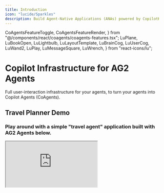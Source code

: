```yaml
---
title: Introduction
icon: "lucide/Sparkles"
description: Build Agent-Native Applications (ANAs) powered by CopilotKit and AG2 Agents.
---
```


  CoAgentsFeatureToggle,
  CoAgentsFeatureRender,
} from "@/components/react/coagents/coagents-features.tsx";
  LuPlane,
  LuBookOpen,
  LuLightbulb,
  LuLayoutTemplate,
  LuBrainCog,
  LuUserCog,
  LuWand2,
  LuPlay,
  LuMessageSquare,
  LuWrench,
} from "react-icons/lu";

# Copilot Infrastructure for AG2 Agents

Full user-interaction infrastructure for your agents, to turn your agents into Copilot Agents (CoAgents).


<div className="w-full border border-2 border-indigo-500/70 rounded-lg h-[550px] p-1 pb-6 my-10 shadow-lg flex flex-col items-center">
  <div className="w-full flex flex-col items-center border-b pb-4">
    <h2 className="text-xl font-semibold mb-2 text-center">Travel Planner Demo</h2>
    <h3 className="text-center text-sm text-gray-500 dark:text-gray-400 font-normal mb-4">Play around with a simple "travel agent" application built with AG2 Agents below.</h3>
  </div>
  <iframe src="https://ag2-starter.vercel.app/" className="w-full h-full dark" />
</div> 

## Building blocks of a CoAgent

Everything you need to build Agent-Native Applications (ANAs), right out of the box.

<Cards className="gap-6">
  <Card
    className="p-6 rounded-xl text-base"
    icon={<LuMessageSquare className="text-indigo-500" />}
    title="Agentic Chat UI"
    description="In-app chat powered by your agent."
    href="/ag2/agentic-chat-ui"
  />
  <Card
    className="p-6 rounded-xl text-base"
    icon={<LuUserCog className="text-indigo-500" />}
    title="Human-in-the-Loop"
    description="Set smart checkpoints where humans can guide your agents."
    href="/ag2/human-in-the-loop"
  />
</Cards>

## Ready to get started?

Get started with CoAgents in as little as 5 minutes with one of our guides or tutorials.

<Cards>
  <Card
    className="p-6 rounded-xl text-base"
    icon={<LuPlay className="text-indigo-500" />}
    title="Quickstart"
    description="Learn how to build your first CoAgent in 5 minutes."
    href="/ag2/quickstart"
  />
  <Card
    className="p-6 rounded-xl text-base"
    icon={<LuPlay className="text-indigo-500" />}
    title="Feature Overview"
    description="Try the key features of CoAgents powered by AG2 Agents."
    href="https://ag2-feature-viewer.vercel.app/"
    target="_blank"
  />
</Cards>

{/* TODO: Add example tutorials for AG2 Agents */}
{/* TODO: Add CoAgents in action section for AG2 Agents */}

## Common Questions

Have a question about CoAgents? You're in the right place!

<Accordions>
<Accordion title="Can you explain what a CoAgent is in more detail?">
Sure! CoAgents are what we call "agentic copilots". Well, what's an agentic copilot then?

Think of a Copilot as a simple and fully LLM controlled assistant that has relatively limited capabilities. An Agentic Copilot then is a copilot
that has been enhanced with the ability to use AG2 agents to perform more complex tasks. This is an extremely powerful way to build AI
powered applications because it gives you, the developer, the ability to control the agent's behavior in a deterministic way while still letting
the agent do its magic.

</Accordion>
</Accordions> 